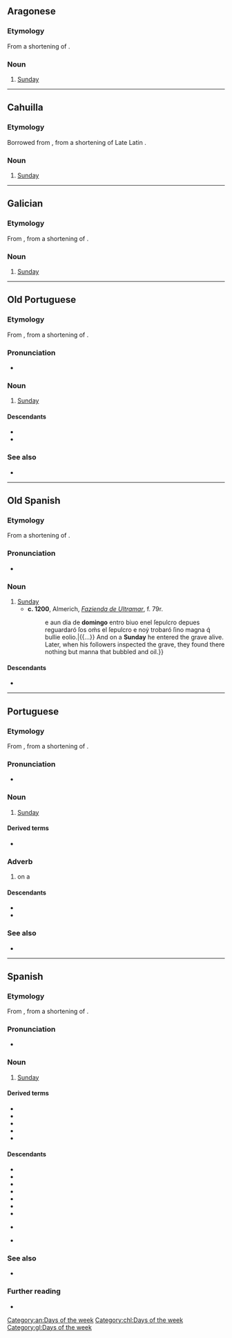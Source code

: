 {{also|Domingo}}
==Aragonese==
{{wikipedia|lang=an}}

===Etymology===
From a shortening of {{inh|an|LL.|diēs Dominicus|t=Sunday|lit=day of the Lord}}.

===Noun===
{{head|an|noun|g=m}}

# [[Sunday]]

[[Category:an:Days of the week]]

----

==Cahuilla==

===Etymology===
Borrowed from {{bor|chl|es|domingo}}, from a shortening of Late Latin {{m|LL.|diēs Dominicus|t=Sunday|lit=day of the Lord}}.

===Noun===
{{head|chl|noun|head=domíngo}}

# [[Sunday]]

[[Category:chl:Days of the week]]

----

==Galician==
{{wikipedia|lang=gl}}

===Etymology===
From {{inh|gl|roa-opt|domingo}}, from a shortening of {{inh|gl|LL.|diēs Dominicus|t=Sunday|lit=day of the Lord}}.

===Noun===
{{head|gl|noun|g=m}}

# [[Sunday]]

[[Category:gl:Days of the week]]

----

==Old Portuguese==

===Etymology===
From {{inh|roa-opt|la|dominicus}}, from a shortening of {{inh|pt|LL.|diēs Dominicus|t=Sunday|lit=day of the Lord}}.

===Pronunciation===
* {{IPA|roa-opt|/do.ˈmĩ.ɡo/}}

===Noun===
{{roa-opt-noun|m}}

# [[Sunday]]

====Descendants====
* {{desc|gl|domingo}}
* {{desc|pt|domingo}}

===See also===
* {{list:days of the week/roa-opt}}

----

==Old Spanish==

===Etymology===
From a shortening of {{inh|osp|LL.|diēs Dominicus|t=Sunday|lit=day of the Lord}}.

===Pronunciation===
* {{IPA|osp|/doˈminɡo/}}

===Noun===
{{osp-noun|m}}

# [[Sunday]]
#* '''c. 1200''', Almerich, ''[[w:Fazienda de Ultramar|Fazienda de Ultramar]]'', f. 79r.
#*: {{quote|osp|{{...}} e aun dia de '''domingo''' entro biuo enel ſepulcro depues reguardaró ſos oḿs el ſepulcro e noẏ trobaró ſino magna q́ bullie eolio.|{{...}} And on a '''Sunday''' he entered the grave alive. Later, when his followers inspected the grave, they found there nothing but manna that bubbled and oil.}}

====Descendants====
* {{desctree|es|domingo}}

----

==Portuguese==
{{wikipedia|lang=pt}}

===Etymology===
From {{inh|pt|roa-opt|domingo}}, from a shortening of {{inh|pt|LL.|diēs Dominicus|t=Sunday|lit=day of the Lord}}.

===Pronunciation===
{{pt-IPA}}
* {{hyphenation|pt|do|min|go}}

===Noun===
{{pt-noun|m|s}}

# [[Sunday]]

====Derived terms====
* {{l|pt|domingueiro}}

===Adverb===
{{pt-adv|-}}

# on a {{l|en|Sunday}}

====Descendants====
* {{desc|ms|minggu|bor=1}}
* {{desc|tet|loron-domingu|bor=1}}

===See also===
* {{list:days of the week/pt}}

----

==Spanish==
{{wikipedia|lang=es}}

===Etymology===
From {{inh|es|osp|domingo}}, from a shortening of {{inh|es|LL.|diēs Dominicus|t=Sunday|lit=day of the Lord}}.

===Pronunciation===
{{es-IPA}}
* {{audio|es|Es-domingo.ogg|Audio}}

===Noun===
{{es-noun|m}}

# [[Sunday]]

====Derived terms====
* {{l|es|Domingo de Adviento}}
* {{l|es|Domingo de la Divina Misericordia}}
* {{l|es|Domingo de Ramos}}
* {{l|es|domingo siete}}
* {{l|es|dominguero}}

====Descendants====
* {{desc|bor=1|mih|tumingu}}
* {{desc|bor=1|kyj|domingko}}
* {{desc|bor=1|xtm|domingu}}
* {{desc|bor=1|nv|damóo}}
* {{desc|bor=1|nv|damį́įgo}}
* {{desc|bor=1|twf|tumį́ku}}
* {{desc|bor=1|poe|mincó}}
* {{desc|bor=1|sc|domingu}} {{q|Campidanese}}
* {{desc|bor=1|ctp|teminku}}

===See also===
* {{list:days of the week/es}}

===Further reading===
* {{R:DRAE}}